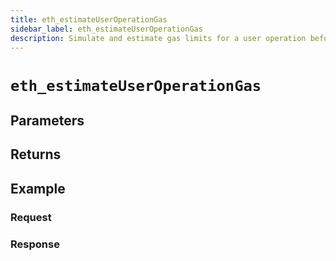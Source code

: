 ```yaml
---
title: eth_estimateUserOperationGas
sidebar_label: eth_estimateUserOperationGas
description: Simulate and estimate gas limits for a user operation before submission.
---
```




# `eth_estimateUserOperationGas`

<Description />

## Parameters


<Params />

## Returns


<Returns />

## Example


<Example />

### Request


<Request />

### Response


<Response />
